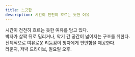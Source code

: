 ```yaml
---
title: 느긋한
description: 시간이 천천히 흐르는 듯한 여유
---
```


시간이 천천히 흐르는 듯한 여유를 담고 있다.  
박자가 살짝 뒤로 밀리거나, 악기 간 공간이 넓어지는 구조를 취한다.  
전체적으로 여유로운 리듬감이 청자에게 편안함을 제공한다.  
라운지, 저녁 드라이브, 일요일 오후.